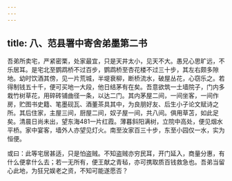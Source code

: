 ```yaml
---
---
---
```

title: 八、范县署中寄舍弟墨第二书
---



吾弟所卖宅，严紧密栗，处家最宜，只是天井太小，见天不大。愚兄心思旷远，不乐居耳。是宅北至鹦鹉桥不过百步，鹦鹉桥至杏花楼不过三十步，其左右颇多隙地。幼时饮酒其傍，见一片荒城，半堤衰柳，断桥流水，破屋丛花，心窃乐之。若得制钱五十千，便可买地一大段，他日结茅有在矣。吾意欲筑一土墙院子，门内多栽竹树草花，用碎砖铺曲径一条，以达二门。其内茅屋二间，一间坐客，一间作房，贮图书史籍、笔墨砚瓦、酒董茶具其中，为良朋好友、后生小子论文赋诗之所。其后住家，主屋三间，厨屋二间，奴子屋一间，共八间。俱用草苫，如此足矣。清晨日尚未出，望东海481一片红霞。薄暮斜阳满树，立院中高处，便见烟水平桥。家中宴客，墙外人亦望见灯火。南至汝家百三十步，东至小园仅一水，实为恒便。

或曰：此等宅居甚适，只是怕盗贼。不知盗贼亦穷民耳，开门延入，商量分惠，有什么便拿什么去；若一无所有，便王献之青毡，亦可携取质百钱救急也。吾弟当留心此地，为狂兄娱老之资，不知可能遂愿否？